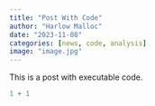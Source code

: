 ```yaml
---
title: "Post With Code"
author: "Harlow Malloc"
date: "2023-11-08"
categories: [news, code, analysis]
image: "image.jpg"
---
```


This is a post with executable code.

```r
1 + 1
```

